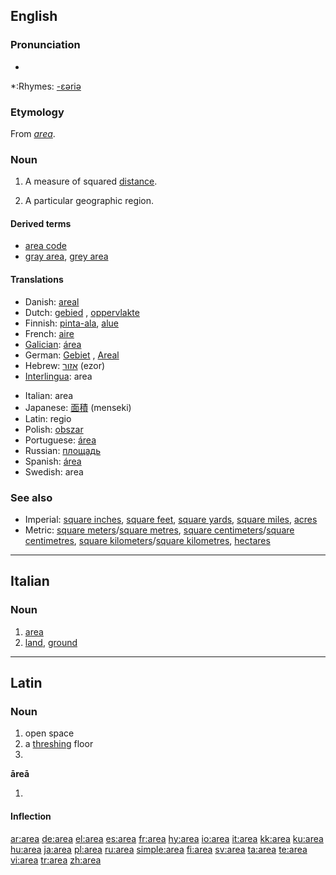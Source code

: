 {{see|área}}
==English==

===Pronunciation===
*{{audio|en-us-area.ogg|Audio (US)}}

*:Rhymes: [[Rhymes:English:-ɛəriə|-ɛəriə]]

===Etymology===
From {{L.}} ''[[#Latin|area]]''.

===Noun===
{{wikipedia}}
{{en-noun}}

# {{geometry}} A measure of squared [[distance]].
# A particular geographic region.
<!--please add more definitions-->

====Derived terms====
*[[area code]]
*[[gray area]], [[grey area]]

====Translations====
{{top}}
*Danish: [[areal]] {{n}}
*Dutch: [[gebied]] {{n}}, [[oppervlakte]] {{f}}
*Finnish: [[pinta-ala]], [[alue]]
*French: [[aire]] {{f}}
*[[Galician]]: [[área]]
*German: [[Gebiet]] {{n}}, [[Areal]] 
*Hebrew: [[אזור]] (ezor) {{m}}
*[[Interlingua]]: area
{{mid}}
*Italian: area {{f}}
*Japanese: [[面積]] (menseki)
*Latin: regio {{f}}
*Polish: [[obszar]] {{m}}
*Portuguese: [[área]] {{f}}
*Russian: [[площадь]] {{f}}
*Spanish: [[área]]
*Swedish: area
{{bottom}}

===See also===
*Imperial: [[square inch]]es, [[square foot|square feet]], [[square yard]]s, [[square mile]]s, [[acre]]s
*Metric: [[square meter]]s/[[square metre]]s, [[square centimeter]]s/[[square centimetre]]s, [[square kilometer]]s/[[square kilometre]]s, [[hectare]]s

----

==Italian==

===Noun===
{{it-noun|are|f|a|e}}

# [[#English|area]]
# [[land]], [[ground]]

----

==Latin==
===Noun===
{{la-noun|ārea|areae|āreae|f|first}}
# open space
# a [[threshing]] floor
# {{inflection of|area#Latin|ārea|voc|s}}

'''āreā''' {{f}}
# {{inflection of|area#Latin|ārea|abl|s}}

====Inflection====
{{ladecl1}}
{{la-decl-1st|are|āre}}

[[ar:area]]
[[de:area]]
[[el:area]]
[[es:area]]
[[fr:area]]
[[hy:area]]
[[io:area]]
[[it:area]]
[[kk:area]]
[[ku:area]]
[[hu:area]]
[[ja:area]]
[[pl:area]]
[[ru:area]]
[[simple:area]]
[[fi:area]]
[[sv:area]]
[[ta:area]]
[[te:area]]
[[vi:area]]
[[tr:area]]
[[zh:area]]
